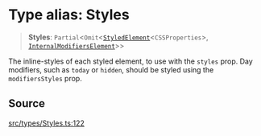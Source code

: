 # Type alias: Styles

> **Styles**: `Partial`\<`Omit`\<[`StyledElement`](/api/latest/type-aliases/StyledElement.mdx)\<`CSSProperties`\>, [`InternalModifiersElement`](/api/latest/type-aliases/InternalModifiersElement.mdx)\>\>

The inline-styles of each styled element, to use with the `styles` prop. Day
modifiers, such as `today` or `hidden`, should be styled using the
`modifiersStyles` prop.

## Source

[src/types/Styles.ts:122](https://github.com/gpbl/react-day-picker/blob/6515ed496/src/types/Styles.ts#L122)
